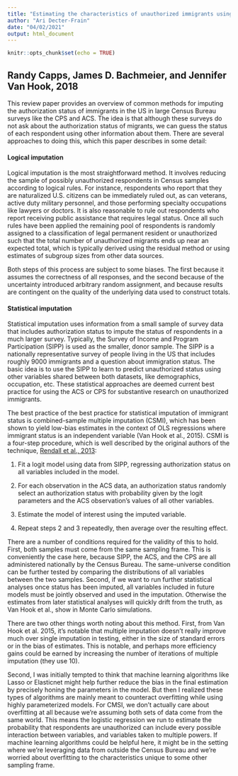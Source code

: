 ```yaml
---
title: "Estimating the characteristics of unauthorized immigrants using U.S. Census Data: Combined Sample Multiple Imputation"
author: "Ari Decter-Frain"
date: "04/02/2021"
output: html_document
---
```


```r
knitr::opts_chunk$set(echo = TRUE)
```

## Randy Capps, James D. Bachmeier, and Jennifer Van Hook, 2018

This review paper provides an overview of common methods for imputing the authorization status of immigrants in the US in large Census Bureau surveys like the CPS and ACS. The idea is that although these surveys do not ask about the authorization status of migrants, we can guess the status of each respondent using other information about them. There are several approaches to doing this, which this paper describes in some detail:

#### Logical imputation

Logical imputation is the most straightforward method. It involves reducing the sample of possibly unauthorized respondents in Census samples according to  logical rules. For instance, respondents who report that they are naturalized U.S. citizens can be immediately ruled out, as can veterans, active duty military personnel, and those performing specialty occupations like lawyers or doctors. It is also reasonable to rule out respondents who report receiving public assistance that requires legal status. Once all such rules have been applied the remaining pool of respondents is randomly assigned to a classification of legal permanent resident or unauthorized such that the total number of unauthorized migrants ends up near an expected total, which is typically derived using the residual method or using estimates of subgroup sizes from other data sources.

Both steps of this process are subject to some biases. The first because it assumes the correctness of all responses, and the second because of the uncertainty introduced arbitrary random assignment, and because results are contingent on the quality of the underlying data used to construct totals. 

#### Statistical imputation

Statistical imputation uses information from a small sample of survey data that includes authorization status to impute the status of respondents in a much larger survey. Typically, the Survey of Income and Program Participation (SIPP) is used as the smaller, donor sample. The SIPP is a nationally representative survey of people living in the US that includes roughly 9000 immigrants and a question about immigration status. The basic idea is to use the SIPP to learn to predict unauthorized status using other variables shared between both datasets, like demographics, occupation, etc. These statistical approaches are deemed current best practice for using the ACS or CPS for substantive research on unauthorized immigrants.

The best practice of the best practice for statistical imputation of immigrant status is combined-sample multiple imputation (CSMI), which has been shown to yield low-bias estimates in the context of OLS regressions where immigrant status is an independent variable (Van Hook et al., 2015). CSMI is a four-step procedure, which is well described by the original authors of the technique, [Rendall et al., 2013](https://journals.sagepub.com/doi/10.1177/0049124113502947):

1. Fit a logit model using data from SIPP, regressing authorization status on all variables included in the model. 

2. For each observation in the ACS data, an authorization status randomly select an authorization status with probability given by the logit parameters and the ACS observation's values of all other variables. 

3. Estimate the model of interest using the imputed variable. 

4. Repeat steps 2 and 3 repeatedly, then average over the resulting effect.

There are a number of conditions required for the validity of this to hold. First, both samples must come from the same sampling frame. This is conveniently the case here, because SIPP, the ACS, and the CPS are all administered nationally by the Census Bureau. The same-universe condition can be further tested by comparing the distributions of all variables between the two samples. Second, if we want to run further statistical analyses once status has been imputed, all variables included in future models must be jointly observed and used in the imputation. Otherwise the estimates from later statistical analyses will quickly drift from the truth, as Van Hook et al., show in Monte Carlo simulations.

There are two other things worth noting about this method. First, from Van Hook et al. 2015, it's notable that multiple imputation doesn't really improve much over single imputation in testing, either in the size of standard errors or in the bias of estimates. This is notable, and perhaps more efficiency gains could be earned by increasing the number of iterations of multiple imputation (they use 10). 

Second, I was initially tempted to think that machine learning algorithms like Lasso or Elasticnet might help further reduce the bias in the final estimation by precisely honing the parameters in the model. But then I realized these types of algorithms are mainly meant to counteract overfitting while using highly parameterized models. For CMSI, we don't actually care about overfitting at all because we're assuming both sets of data come from the same world. This means the logistic regression we run to estimate the probability that respondents are unauthorized can include every possible interaction between variables, and variables taken to multiple powers. If machine learning algorithms could be helpful here, it might be in the setting where we're leveraging data from outside the Census Bureau and we're worried about overfitting to the characteristics unique to some other sampling frame.








